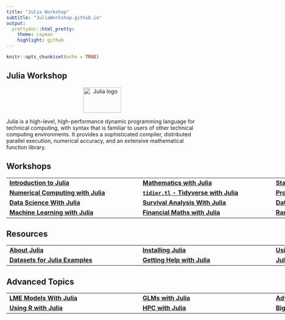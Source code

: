 ```yaml
---
title: "Julia Workshop" 
subtitle: "JuliaWorkshop.github.io"
output:
  prettydoc::html_pretty:
    theme: cayman
    highlight: github
---
```


```r
knitr::opts_chunk$set(echo = TRUE)
```

## Julia Workshop
<center>
<a href="http://julialang.org/"><img src="http://statslabdotcom.files.wordpress.com/2013/05/julia-logo-e1368996683973.png?w=150&h=100" alt="Julia logo" width="100" height="67" /></a>
</center>


Julia is a high-level, high-performance dynamic programming language for technical computing, with syntax that is familiar to users of other technical computing environments. It provides a sophisticated compiler, distributed parallel execution, numerical accuracy, and an extensive mathematical function library.

<h2>Workshops</h2>

<center>
<table class="tg" style="undefined;table-layout: fixed; width: 1050px">
<colgroup>
<col style="width: 350px">
<col style="width: 350px">
<col style="width: 350px">
</colgroup>

   <tr>
   <td class="tg-76so"><strong><a href="Intro_Julia/index.html">Introduction to Julia</a></strong></td>
   <td class="tg-76so"><strong><a href="Mathematics_Julia/index.html">Mathematics with Julia</a></strong></td>
   <td class="tg-76so"><strong><a href="Statistics/index.html">Statistics with Julia</a></strong></td>
   </tr>
   <tr>
   <td class="tg-76so"><strong><a href="Numerical_Computing/index.html">Numerical Computing with Julia</a></strong></td>
   <td class="tg-76so"><strong><a href="Tidyverse_Julia/index.html">`tidier.tl` - Tidyverse with Julia</a></strong></td>
   <td class="tg-76so"><strong><a href="Probability_Distributions/index.html">Probability Distributions with Julia</a></strong></td>
   </tr>
  <tr>
   <td class="tg-76so"><strong><a href="Data_Science/index.html">Data Science With Julia</a></strong></td>
   <td class="tg-76so"><strong><a href="Survival_Analysis/index.html">Survival Analysis With Julia</a></strong></td>
   <td class="tg-76so"><strong><a href="Data_Visualization/index.html">Data Visualization with Julia</a></strong></td>
 </tr>
  <tr>
   <td class="tg-76so"><strong><a href="Machine_Learning/index.html">Machine Learning with Julia</a></strong></td>
   <td class="tg-76so"><strong><a href="Financial_Maths/index.html">Financial Maths with Julia</a></strong></td>
   <td class="tg-76so"><strong><a href="Random_Number_Simulation/index.html">Random Numbers & Simulation with Julia</a></strong></td>
 </tr>
</table>
</center>

<h2>Resources</h2>

<center>
<table class="tg" style="undefined;table-layout: fixed; width: 1050px">
<colgroup>
<col style="width: 350px">
<col style="width: 350px">
<col style="width: 350px">
</colgroup>

   <tr>
   <td class="tg-76so"><strong><a href="about.html">About Julia</a></strong></td>
   <td class="tg-76so"><strong><a href="installation.html">Installing Julia</a></strong></td>
   <td class="tg-76so"><strong><a href="usingpackages.html">Using Julia Packages</a></strong></td>
   </tr>

  <tr>
   <td class="tg-76so"><strong><a href="Datasets/index.html">Datasets for Julia Examples</a></strong></td>
   <td class="tg-76so"><strong><a href="Julia_Getting_Help.html">Getting Help with Julia</a></strong></td>
   <td class="tg-76so"><strong><a href="Julia_Syntax.html">Julia Syntax</a></strong></td>
 </tr>

</table>
</center>
<!------------------------------------------------------------------------------->
<h2>Advanced Topics</h2>

<center>
<table class="tg" style="undefined;table-layout: fixed; width: 1050px">
<colgroup>
<col style="width: 350px">
<col style="width: 350px">
<col style="width: 350px">
</colgroup>


  <tr>
   <td class="tg-76so"><strong><a href="Advanced_Statistics/index.html">LME Models With Julia</a></strong></td>
   <td class="tg-76so"><strong><a href="Advanced_Statistics/index.html">GLMs with Julia</a></strong></td>
   <td class="tg-76so"><strong><a href="Advanced_Statistics/index.html">Advanced Statistics</a></strong></td>
 </tr>
   <tr>
   <td class="tg-76so"><strong><a href="Using_R/index.html">Using R with Julia</a></strong></td>
   <td class="tg-76so"><strong><a href="HPC_With_Julia/index.html">HPC with Julia</a></strong></td>
   <td class="tg-76so"><strong><a href="Big_Data_Julia/index.html">Big Data With Julia</a></strong></td>
 </tr>
</table>
</centre>

<br><br><br>
